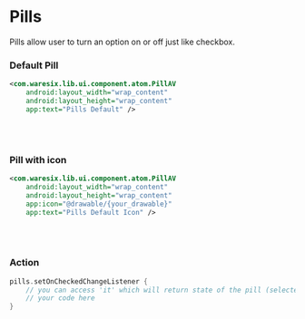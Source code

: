 

# Pills
Pills allow user to turn an option on or off just like checkbox.

<div style={{backgroundColor: 'white',border: '1px solid #F4F6F8', borderRadius: 16, padding: 32, marginBottom: 24}}>
   <PillsImage />
</div>

### Default Pill

```xml
<com.waresix.lib.ui.component.atom.PillAV
	android:layout_width="wrap_content"
	android:layout_height="wrap_content"
	app:text="Pills Default" />
```
<br/><br/>

### Pill with icon

```xml
<com.waresix.lib.ui.component.atom.PillAV
	android:layout_width="wrap_content"
	android:layout_height="wrap_content"
	app:icon="@drawable/{your_drawable}"
	app:text="Pills Default Icon" />
```
<br/><br/>

### Action

```kotlin
pills.setOnCheckedChangeListener {
	// you can access 'it' which will return state of the pill (selected true/false)
	// your code here
}
```